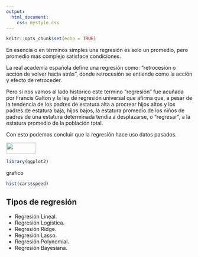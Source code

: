 ```yaml
---
output: 
  html_document:
    css: mystyle.css
---
```


```r
knitr::opts_chunk$set(echo = TRUE)
```

En esencia o en términos simples una regresión es solo un promedio, pero promedio mas complejo satisface condiciones.

La real academia española define una regresión como: "retrocesión o acción de volver hacia atrás", donde retrocesión se entiende como la acción y efecto de retroceder.

Pero si nos vamos al lado histórico este termino "regresión" fue acuñada por Francis Galton  y la ley de regresión universal que afirma que, a pesar de la tendencia de los padres de estatura alta a procrear hijos altos y los padres de estatura baja, hijos bajos, la estatura promedio de los niños de padres de una estatura determinada tendía a desplazarse, o “regresar”, a la estatura promedio de la población total.


Con esto podemos concluir que la regresión hace uso datos pasados.


<div align="center">
<img src="https://drive.google.com/uc?id=1f7JEnG9NTYLQJj02ttFMr549taRCg17b" width="40%" height="30vh"/>
</div>

```r
library(ggplot2)

```



grafico
```r
hist(cars$speed)
```










## Tipos de regresión 


- Regresión Lineal.
- Regresión Logística.
- Regresión Ridge.
- Regresión Lasso.
- Regresión Polynomial.
- Regresión Bayesiana.


